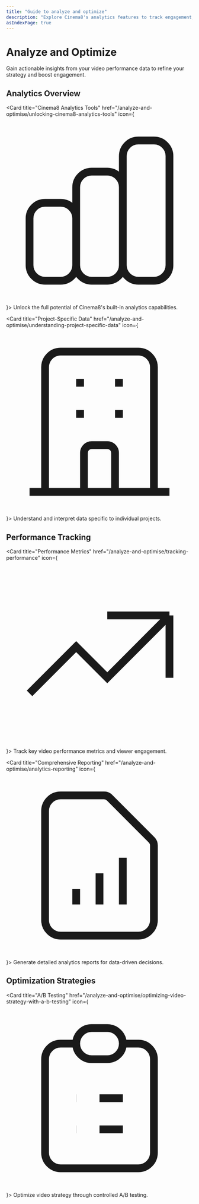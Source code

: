 ```yaml
---
title: "Guide to analyze and optimize"
description: "Explore Cinema8's analytics features to track engagement, identify trends, and optimise your video strategy for ROI. Visit Cinema8."
asIndexPage: true
---
```



# Analyze and Optimize

<Callout type="info" className="mt-6 mb-8">
  Gain actionable insights from your video performance data to refine your strategy and boost engagement.
</Callout>

## Analytics Overview

<div className="grid grid-cols-1 md:grid-cols-2 lg:grid-cols-3 gap-6 mt-8 mb-8">

<Card 
  title="Cinema8 Analytics Tools" 
  href="/analyze-and-optimise/unlocking-cinema8-analytics-tools"
  icon={
    <svg className="w-5 h-5" fill="none" stroke="currentColor" viewBox="0 0 24 24">
      <path strokeLinecap="round" strokeLinejoin="round" strokeWidth="2" d="M9 19v-6a2 2 0 00-2-2H5a2 2 0 00-2 2v6a2 2 0 002 2h2a2 2 0 002-2zm0 0V9a2 2 0 012-2h2a2 2 0 012 2v10m-6 0a2 2 0 002 2h2a2 2 0 002-2m0 0V5a2 2 0 012-2h2a2 2 0 012 2v14a2 2 0 01-2 2h-2a2 2 0 01-2-2z" />
    </svg>
  }>
  Unlock the full potential of Cinema8's built-in analytics capabilities.
</Card>

<Card 
  title="Project-Specific Data" 
  href="/analyze-and-optimise/understanding-project-specific-data"
  icon={
    <svg className="w-5 h-5" fill="none" stroke="currentColor" viewBox="0 0 24 24">
      <path strokeLinecap="round" strokeLinejoin="round" strokeWidth="2" d="M19 21V5a2 2 0 00-2-2H7a2 2 0 00-2 2v16m14 0h2m-2 0h-5m-9 0H3m2 0h5M9 7h1m-1 4h1m4-4h1m-1 4h1m-5 10v-5a1 1 0 011-1h2a1 1 0 011 1v5m-4 0h4" />
    </svg>
  }>
  Understand and interpret data specific to individual projects.
</Card>

</div>

## Performance Tracking

<div className="grid grid-cols-1 md:grid-cols-2 lg:grid-cols-3 gap-6 mt-8 mb-8">

<Card 
  title="Performance Metrics" 
  href="/analyze-and-optimise/tracking-performance"
  icon={
    <svg className="w-5 h-5" fill="none" stroke="currentColor" viewBox="0 0 24 24">
      <path strokeLinecap="round" strokeLinejoin="round" strokeWidth="2" d="M13 7h8m0 0v8m0-8l-8 8-4-4-6 6" />
    </svg>
  }>
  Track key video performance metrics and viewer engagement.
</Card>

<Card 
  title="Comprehensive Reporting" 
  href="/analyze-and-optimise/analytics-reporting"
  icon={
    <svg className="w-5 h-5" fill="none" stroke="currentColor" viewBox="0 0 24 24">
      <path strokeLinecap="round" strokeLinejoin="round" strokeWidth="2" d="M9 17v-2m3 2v-4m3 4v-6m2 10H7a2 2 0 01-2-2V5a2 2 0 012-2h5.586a1 1 0 01.707.293l5.414 5.414a1 1 0 01.293.707V19a2 2 0 01-2 2z" />
    </svg>
  }>
  Generate detailed analytics reports for data-driven decisions.
</Card>

</div>

## Optimization Strategies

<div className="grid grid-cols-1 md:grid-cols-2 lg:grid-cols-3 gap-6 mt-8">

<Card 
  title="A/B Testing" 
  href="/analyze-and-optimise/optimizing-video-strategy-with-a-b-testing"
  icon={
    <svg className="w-5 h-5" fill="none" stroke="currentColor" viewBox="0 0 24 24">
      <path strokeLinecap="round" strokeLinejoin="round" strokeWidth="2" d="M9 5H7a2 2 0 00-2 2v12a2 2 0 002 2h10a2 2 0 002-2V7a2 2 0 00-2-2h-2M9 5a2 2 0 002 2h2a2 2 0 002-2M9 5a2 2 0 012-2h2a2 2 0 012 2m-3 7h3m-3 4h3m-6-4h.01M9 16h.01" />
    </svg>
  }>
  Optimize video strategy through controlled A/B testing.
</Card>

</div>